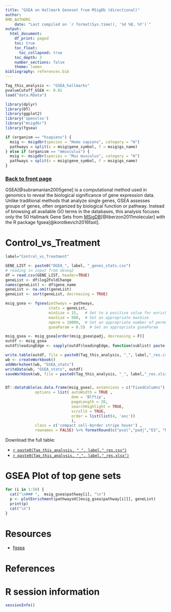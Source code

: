 ```yaml
---
title: "GSEA on Hallmark Geneset from MSigDb (directional)"
author:
RMD_AUTHORS
	date: "Last compiled on `r format(Sys.time(), '%d %B, %Y')`"
output:
  html_document:
    df_print: paged
    toc: true
    toc_float:
      toc_collapsed: true
    toc_depth: 3
    number_sections: false
    theme: lumen
bibliography: references.bib
---
```


```r
Tag_this_analysis <- "GSEA_hallmarks"
pvalueCutoff_GSEA <- 0.01
load("data.RData")

library(dplyr)
library(DT)
library(ggplot2)
library('openxlsx')
library("msigdbr")
library(fgsea)

if (organism == "hsapiens") {
  msig <- msigdbr(species = "Homo sapiens", category = "H")
  pathways = split(x = msig$gene_symbol, f = msig$gs_name)
} else if (organism == "mmusculus") {
  msig <- msigdbr(species = "Mus musculus", category = "H")
  pathways = split(x = msig$gene_symbol, f = msig$gs_name)
}

```

### [Back to front page](Analysis_Report_RNAseq.html)

GSEA[@subramanian2005gene] is a computational method used in genomics to reveal the biological significance of gene expression data. Unlike traditional methods that analyze single genes, GSEA assesses groups of genes, often organized by biological function or pathway. Instead of browsing all available GO terms in the databases, this analysis focuses only the 50 Hallmark Gene Sets from [MSigDB](https://www.gsea-msigdb.org/gsea/msigdb/index.jsp)[@liberzon2011molecular] with the R package fgsea[@korotkevich2016fast].

# Control_vs_Treatment

```r
label="Control_vs_Treatment"

GENE_LIST <- paste0("DGEA_", label, "_genes_stats.csv")
# reading in input from deseq2
df = read.csv(GENE_LIST, header=TRUE)
geneList <- df$log2FoldChange
names(geneList) <- df$gene_name
geneList <- na.omit(geneList)
geneList <- sort(geneList, decreasing = TRUE)

msig_gsea <- fgsea(pathways = pathways,
                   stats = geneList,
                   minSize = 15,   # Set to a positive value for enrichment
                   maxSize = 500,  # Set an appropriate maxSize
                   nperm = 10000,  # Set an appropriate number of permutations
                   gseaParam = 0.5)  # Set an appropriate gseaParam

msig_gsea <- msig_gsea[order(msig_gsea$padj, decreasing = F)]
outdf <- msig_gsea
outdf$leadingEdge <- sapply(outdf$leadingEdge, function(sublist) paste(sublist, collapse = ", "))

write.table(outdf, file = paste0(Tag_this_analysis, "_", label,"_res.csv"))
wb <- createWorkbook()
addWorksheet(wb, "GSEA_stats")
writeData(wb, "GSEA_stats", outdf)
saveWorkbook(wb, file = paste0(Tag_this_analysis, "_", label,"_res.xlsx"), overwrite = TRUE)


DT::datatable(as.data.frame(msig_gsea), extensions = c("FixedColumns"), filter = 'top',
             options = list( autoWidth = TRUE ,
                             dom = 'Blftip',
                             pageLength = 20,
                             searchHighlight = TRUE,
                             scrollX = TRUE,
                             order = list(list(4, 'asc'))
                             ),
             class = c('compact cell-border stripe hover') ,
             rownames = FALSE) %>% formatRound(c("pval","padj","ES", "NES"), 4)
```

Download the full table:

* [`r paste0(Tag_this_analysis, "_", label,"_res.csv")`](`r paste0(Tag_this_analysis, "_", label,"_res.csv")`)
* [`r paste0(Tag_this_analysis, "_", label,"_res.xlsx")`](`r paste0(Tag_this_analysis, "_", label,"_res.xlsx")`)



# GSEA Plot of top gene sets

```r
for (i in 1:50) {
  cat("\n### ",  msig_gsea$pathway[i], "\n")
  p <- plotEnrichment(pathwaysH[[msig_gsea$pathway[i]]], geneList)
  print(p)
  cat("\n")
}
```


# Resources

* [fgsea](https://github.com/ctlab/fgsea)

# References

<div id="refs"></div>

# R session information

```r
sessionInfo()
```